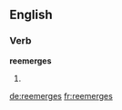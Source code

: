 ==English==

===Verb===
'''reemerges'''

# {{third-person singular of|[[reemerge]]}}

[[de:reemerges]]
[[fr:reemerges]]